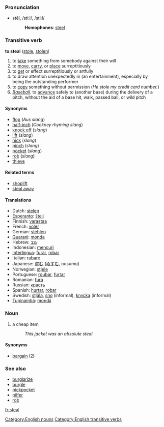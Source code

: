 === Pronunciation ===
*stēl, /stiːl/, /sti:l/
*:'''Homophones''': [[steel]]

=== Transitive verb ===
'''to steal''' ([[stole]], [[stolen]])

# to [[take]] something from somebody against their will
# to [[move]], [[carry]], or [[place]] surreptitiously
# to [[get]] or effect surreptitiously or artfully
# to draw attention unexpectedly in (an entertainment), especially by being the outstanding performer
# to [[copy]] something without permission (''He stole my credit card number.'')
# ''[[Baseball]].''  to [[advance]] safely to (another base) during the delivery of a pitch, without the aid of a base hit, walk, passed ball, or wild pitch
<!--# to remove
#:''steal yourself away''-->

====Synonyms====
*[[flog]] (''Aus slang'')
*[[half-inch]] (''Cockney rhyming slang'')
*[[knock off]] (''slang'')
*[[lift]] (''slang'')
*[[nick]] (''slang'')
*[[pinch]] (''slang'')
*[[pocket]] (''slang'')
*[[rob]] (''slang'')<!-- Irish, other dialects? -->
*[[thieve]]

====Related terms====
*[[shoplift]]
*[[steal away]]

==== Translations ====
*Dutch: [[stelen]]
*[[Esperanto]]: [[ŝteli]]
*Finnish: [[varastaa]]
*French: [[voler]]
*German: [[stehlen]]
*[[Guarani]]: [[monda]]
*Hebrew: [[גנב]]
*Indonesian: [[curi|mencuri]]
*[[Interlingua]]: [[furar]], [[robar]] 
*Italian: [[rubare]]
*Japanese: [[盗む]] ([[ぬすむ]], nusumu)
*Norwegian: [[stjele]]
*Portuguese: [[roubar]], [[furtar]]
*Romanian: [[fura]]
*Russian: [[красть]]
*Spanish: [[hurtar]], [[robar]]
*Swedish: [[stjäla]], [[sno]] (informal), [[knycka]] (informal)
*[[Tupinambá]]: [[mondá]]

=== Noun ===
<!-- # a robbery -->
# a cheap item
#:''This jacket was an absolute steal''

====Synonyms====
*[[bargain]] (2)

===See also===
*[[burglarize]]
*[[burgle]]
*[[pickpocket]]
*[[pilfer]]
*[[rob]]

[[Category:English nouns]]
[[Category:English transitive verbs]]
[[fr:steal]]